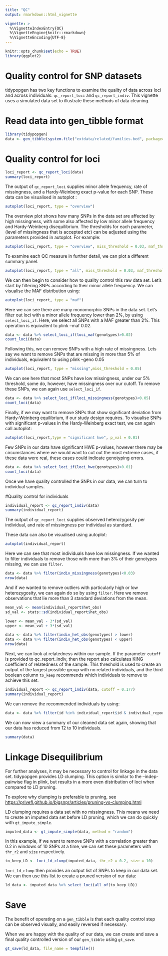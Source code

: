 ```yaml
---
title: "QC"
output: rmarkdown::html_vignette

vignette: >
  %\VignetteIndexEntry{QC}
  %\VignetteEngine{knitr::rmarkdown}
  %\VignetteEncoding{UTF-8}
---
```


```r
knitr::opts_chunk$set(echo = TRUE)
library(ggplot2)
```

# Quality control for SNP datasets

tidypopgen has two key functions to examine the quality of data across loci and across individuals: `qc_report_loci` and `qc_report_indiv`. This vignette uses a simulated data set to illustrate these methods of data cleaning.

# Read data into gen_tibble format

```r
library(tidypopgen)
data <- gen_tibble(system.file("extdata/related/families.bed", package="tidypopgen"), quiet = TRUE, backingfile = tempfile(), valid_alleles = c("1","2"))
```

# Quality control for loci

```r
loci_report <- qc_report_loci(data)
summary(loci_report)
```

The output of `qc_report_loci` supplies minor allele frequency, rate of missingness, and a Hardy-Weinberg exact p-value for each SNP. These data can be visualised in autoplot :

```r
autoplot(loci_report, type = "overview")
```

The overview plot shows how many SNPs in the data set are affected by high missingness, with some also affected by low minor allele frequency and Hardy-Weinberg disequilibrium. The thresholds for each parameter, (level of missingness that is accepted etc) can be adjusted using the parameters provided in autoplot. For example:

```r
autoplot(loci_report, type = "overview", miss_threshold = 0.03, maf_threshold = 0.02, p_val = 0.01)
```

To examine each QC measure in further detail, we can plot a different summary panel.

```r
autoplot(loci_report, type = "all", miss_threshold = 0.03, maf_threshold = 0.02, p_val = 0.01)
```

We can then begin to consider how to quality control this raw data set. Let's start by filtering SNPs according to their minor allele frequency. We can visualise the MAF distribution using:

```r
autoplot(loci_report, type = "maf")
```

Here we can see there are many monomorphic SNPs in the data set. Let's filter out loci with a minor allele frequency lower than 2%, by using `select_loci_if`. Here, we select all SNPs with a MAF greater than 2%. This operation is equivalent to plink --maf 0.02.

```r
data <- data %>% select_loci_if(loci_maf(genotypes)>0.02)
count_loci(data)
```

Following this, we can remove SNPs with a high rate of missingness. Lets say we want to remove SNPs that are missing in more than 5% of individuals, equivalent to using plink --geno 0.05

```r
autoplot(loci_report, type = "missing",miss_threshold = 0.05)
```

We can see here that most SNPs have low missingness, under our 5% threshold, some do, however, have missingness over our cutoff. To remove these SNPs, we can again use `select_loci_if`.

```r
data <- data %>% select_loci_if(loci_missingness(genotypes)<0.05)
count_loci(data)
```

Finally, if we may want to remove SNPs that show significant deviation from Hardy-Weinberg equilibrium, if our study design requires. To visualise SNPs with significant p-values in the Hardy-Weinberg exact test, we can again call autoplot:

```r
autoplot(loci_report,type = "significant hwe", p_val = 0.01)
```

Few SNPs in our data have significant HWE p-values, however there may be circumstances where we would want to cut out the most extreme cases, if these data were real, these cases could indicate genotyping errors.

```r
data <- data %>% select_loci_if(loci_hwe(genotypes)>0.01)
count_loci(data)

```

Once we have quality controlled the SNPs in our data, we can turn to individual samples.

#Quality control for individuals

```r
individual_report <- qc_report_indiv(data)
summary(individual_report)
```

The output of `qc_report_loci` supplies observed heterozygosity per individual, and rate of missingness per individual as standard.

These data can also be visualised using autoplot:

```r
autoplot(individual_report)
```

Here we can see that most individuals have low missingness. If we wanted to filter individuals to remove those with more than 3% of their genotypes missing, we can use `filter`.

```r
data <- data %>% filter(indiv_missingness(genotypes)<0.03)
nrow(data)
```

And if we wanted to remove outliers with particularly high or low heterozygosity, we can again do so by using `filter`. Here we remove observations that lie more than 3 standard deviations from the mean.

```r
mean_val <- mean(individual_report$het_obs)
sd_val <- stats::sd(individual_report$het_obs)

lower <- mean_val - 3*(sd_val)
upper <- mean_val + 3*(sd_val)

data <- data %>% filter(indiv_het_obs(genotypes) > lower)
data <- data %>% filter(indiv_het_obs(genotypes) < upper)
nrow(data)
```

Next, we can look at relatedness within our sample. If the parameter `cutoff` is provided to qc_report_indiv, then the report also calculates KING coefficient of relatedness of the sample. This threshold is used to create an output of the largest possible group with no related individuals, and the third boolean column `to_keep` recommends which individuals to remove to achieve this set.

```r
individual_report <- qc_report_indiv(data, cutoff = 0.177)
summary(individual_report)
```

We can remove the recommended individuals by using:

```r
data <- data %>% filter(id %in% individual_report$id & individual_report$to_keep == TRUE)
```

We can now view a summary of our cleaned data set again, showing that our data has reduced from 12 to 10 individuals.

```r
summary(data)
```

# Linkage Disequilibrium

For further analyses, it may be necessary to control for linkage in the data set. tidypopgen provides LD clumping. This option is similar to the --indep-pairwise flag in plink, but results in a more even distribution of loci when compared to LD pruning.

To explore why clumping is preferable to pruning, see <https://privefl.github.io/bigsnpr/articles/pruning-vs-clumping.html>

LD clumping requires a data set with no missingness. This means we need to create an imputed data set before LD pruning, which we can do quickly with `gt_impute_simple`.

```r
imputed_data <- gt_impute_simple(data, method = "random")
```

In this example, if we want to remove SNPs with a correlation greater than 0.2 in windows of 10 SNPs at a time, we can set these parameters with `thr_r2` and `size` respectively.

```r
to_keep_LD <- loci_ld_clump(imputed_data, thr_r2 = 0.2, size = 10)
```

`loci_ld_clump` then provides an output list of SNPs to keep in our data set. We can then use this list to create a pruned version of our data:

```r
ld_data <- imputed_data %>% select_loci(all_of(to_keep_LD)) 
```


# Save 

The benefit of operating on a `gen_tibble` is that each quality control step can be observed visually, and easily reversed if necessary.

When we are happy with the quality of our data, we can create and save a final quality controlled version of our `gen_tibble` using `gt_save`.

```r
gt_save(ld_data, file_name = tempfile())
```

